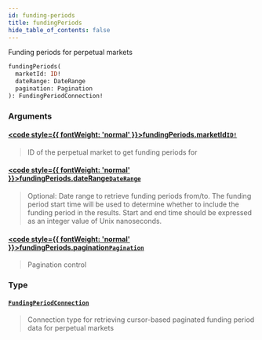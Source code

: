 ```yaml
---
id: funding-periods
title: fundingPeriods
hide_table_of_contents: false
---
```








Funding periods for perpetual markets

```graphql
fundingPeriods(
  marketId: ID!
  dateRange: DateRange
  pagination: Pagination
): FundingPeriodConnection!
```


### Arguments

#### [<code style={{ fontWeight: 'normal' }}>fundingPeriods.<b>marketId</b></code>](#)<Bullet />[`ID!`](/testnet/api/graphql/scalars/id) <Badge class="secondary" text="non-null"/> <Badge class="secondary" text="scalar"/>
> ID of the perpetual market to get funding periods for
> 

#### [<code style={{ fontWeight: 'normal' }}>fundingPeriods.<b>dateRange</b></code>](#)<Bullet />[`DateRange`](/testnet/api/graphql/inputs/date-range) <Badge class="secondary" text="input"/>
> Optional: Date range to retrieve funding periods from/to.
The funding period start time will be used to determine whether to include the funding period in the results.
Start and end time should be expressed as an integer value of Unix nanoseconds.
> 

#### [<code style={{ fontWeight: 'normal' }}>fundingPeriods.<b>pagination</b></code>](#)<Bullet />[`Pagination`](/testnet/api/graphql/inputs/pagination) <Badge class="secondary" text="input"/>
> Pagination control
> 

### Type

#### [`FundingPeriodConnection`](/testnet/api/graphql/objects/funding-period-connection) <Badge class="secondary" text="object"/>
> Connection type for retrieving cursor-based paginated funding period data for perpetual markets
> 





